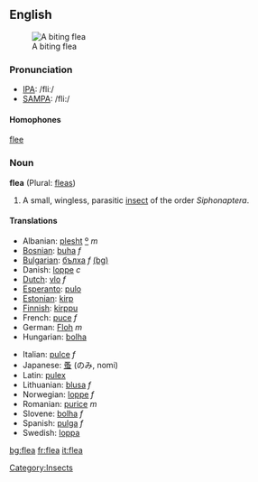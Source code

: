 ==English==
{{Wikipedia}}
[[Image:Flea.jpg|thumb|right|A biting flea]]
=== Pronunciation ===
*[[w:IPA|IPA]]: /fliː/
*[[w:SAMPA|SAMPA]]: /fli:/

==== Homophones ====
[[flee]]

=== Noun ===
'''flea''' (Plural: [[fleas]])
# A small, wingless, parasitic [[insect]] of the order ''Siphonaptera''.

==== Translations ====
{{top}}
*Albanian: [[plesht]] [[:sq:plesht|º]] ''m''
*[[Bosnian]]: [[buha]] ''f''
*[[Bulgarian]]: [[бълха]] ''f'' [[:bg:бълха|(bg)]] 
*Danish: [[loppe]] ''c''
*[[Dutch]]: [[vlo]] ''f''
*[[Esperanto]]: [[pulo]]
*[[Estonian]]: [[kirp]]
*[[Finnish]]: [[kirppu]]
*French: [[puce]] ''f''
*German: [[Floh]] ''m''
*Hungarian: [[bolha]]
{{mid}}
*Italian: [[pulce]] ''f''
*Japanese: [[蚤]] (のみ, nomi)
*Latin: [[pulex]]
*Lithuanian: [[blusa]] ''f''
*Norwegian: [[loppe]] ''f''
*Romanian: [[purice]] ''m''
*Slovene: [[bolha]] ''f''
*Spanish: [[pulga]] ''f''
*Swedish: [[loppa]]
{{bottom}}

[[Category:Insects]]

[[bg:flea]]
[[fr:flea]]
[[it:flea]]
